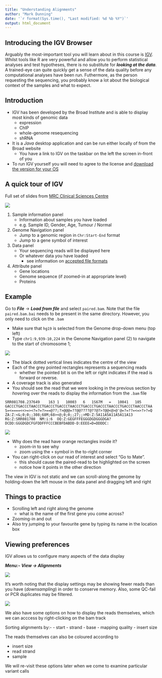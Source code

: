 ```yaml
---
title: "Understanding Alignments"
author: "Mark Dunning"
date: '`r format(Sys.time(), "Last modified: %d %b %Y")`'
output: html_document
---
```


## Introducing the IGV Browser

Arguably the most-important tool you will learn about in this course is [IGV](https://www.broadinstitute.org/igv/). Whilst tools like R are very powerful and allow you to perform statistical analyses and test hypotheses, there is no substitute for ***looking at the data***. A trained-eye can quite quickly get a sense of the data quality before any computational analyses have been run. Futhermore, as the person requesting the sequencing, you probably know a lot about the biological context of the samples and what to expect. 

## Introduction

- IGV has been developed by the Broad Institute and is able to display most kinds of genomic data
    + expression
    + ChIP
    + whole-genome resequencing
    + shRNA
- It is a *Java* desktop application and can be run either locally of from the Broad website
    + You have a link to IGV on the taskbar on the left the screen in-front of you
- To run IGV yourself you will need to agree to the license and [download the version for your OS](http://www.broadinstitute.org/software/igv/download)

## A quick tour of IGV

Full set of slides from [MRC Clinical Sciences Centre](http://mrccsc.github.io/IGV_course/igv.html#/)

![](images/IGV2.png)

1) Sample information panel
    - Information about samples you have loaded
    - e.g. Sample ID, Gender, Age, Tumour / Normal
    
2) Genome Navigation panel
    - Jump to a genomic region in `Chr:Start-End` format
    - Jump to a gene symbol of interest
    
3) Data panel
    - Your sequencing reads will be displayed here
    - Or whatever data you have loaded
        + see information on [accepted file formats](http://www.broadinstitute.org/software/igv/RecommendedFileFormats)

4) Attribute panel
    - Gene locations
    - Genome sequence (if zoomed-in at appropriate level)
    - Proteins
    
## Example

Go to ***File*** -> ***Load from file*** and select `paired.bam`. Note that the file `paired.bam.bai` needs to be present in the same directory. However, you only need to click on the `.bam`

- Make sure that `hg19` is selected from the Genome drop-down menu (top left)
- Type `chr1:9,939-10,224` in the Genome Navigation panel (2) to navigate to the start of chromosome 1; 

![](images/igv_start.png)


- The black dotted vertical lines indicates the centre of the view
- Each of the grey pointed rectangles represents a sequencing reads
    + whether the pointed bit is on the left or right indicates if the read is forward or reverse.
- A coverage track is also generated
- You should see the read that we were looking in the previous section by *hover*ing over the reads to display the information from the `.bam` file

```
SRR081708.237649	163	1	10003	6	1S67M	=	10041	105	GACCCTGACCCTAACCCTGACCCTGACCCTAACCCTGACCCTGACCCTAACCCTGACCCTAACCCTAA	S=<====<<>=><?=?=?>==@??;?>@@@=??@@????@??@?>?@@<@>@'@=?=??=<=>?>?=Q	ZA:Z:<&;0;0;;308;68M;68><@;0;0;;27;;>MD:Z:5A11A5A11A5A11A13	RG:Z:SRR081708	NM:i:6	OQ:Z:GEGFFFEGGGDGDGGGDGA?DCDD:GGGDGDCFGFDDFFFCCCBEBFDABDD-D:EEEE=D=DDDDC:

```
![](images/read-select.png)


- Why does the read have orange rectangles inside it?
    + zoom-in to see why
    + zoom using the `+` symbol in the to-right corner

- You can right-click on our read of interest and select "Go to Mate".
    + this should cause the paired-read to be highlighted on the screen
    + notice how it points in the other direction

The view in IGV is not static and we can scroll-along the genome by holding-down the left mouse in the data panel and dragging left and right

## Things to practice

- Scrolling left and right along the genome
    + what is the name of the first gene you come across?
- Zooming-in and out
- Also try jumping to your favourite gene by typing its name in the location box

## Viewing preferences

IGV allows us to configure many aspects of the data display

***Menu:-*** ***View -> Alignments***

![](images/alignment-prefs.png)

It's worth noting that the display settings may be showing fewer reads than you have (*downsampling*) in order to conserve memory. Also, some QC-fail or PCR duplicates may be filtered.

![](images/track-display.png)

We also have some options on how to display the reads themselves, which we can acccess by right-clicking on the bam track

Sorting alignments by:-
  - start
  - strand
  - base
  - mapping quality
  - insert size
  
The reads themselves can also be coloured according to

  - insert size
  - read strand
  - sample

We will re-visit these options later when we come to examine particular variant calls
